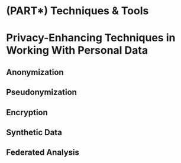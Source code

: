 # (PART\*) Techniques & Tools {-} 

# Privacy-Enhancing Techniques in Working With Personal Data {#privacy-enchancing-techniques}

## Anonymization

## Pseudonymization

## Encryption

## Synthetic Data

## Federated Analysis